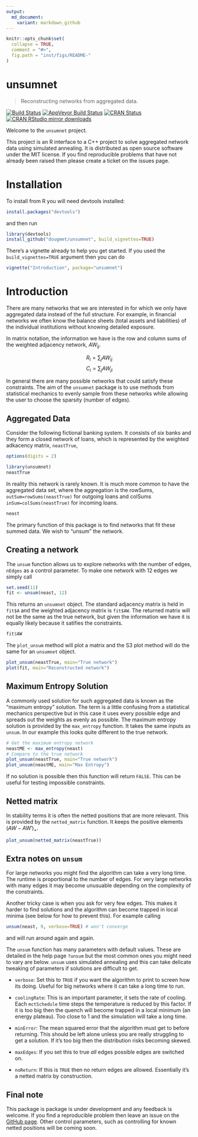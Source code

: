 ```yaml
---
output:
  md_document:
    variant: markdown_github
---
```


<!-- README.md is generated from README.Rmd. Please edit that file -->

```r
knitr::opts_chunk$set(
  collapse = TRUE,
  comment = "#>",
  fig.path = "inst/figs/README-"
)
```

# unsumnet

> Reconstructing networks from aggregated data.

[![Build Status](https://travis-ci.org/dougmet/unsumnet.svg?branch=master)](https://travis-ci.org/dougmet/unsumnet)
[![AppVeyor Build Status](https://ci.appveyor.com/api/projects/status/github/dougmet/unsumnet?branch=master&svg=true)](https://ci.appveyor.com/project/dougmet/unsumnet)
[![CRAN Status](http://www.r-pkg.org/badges/version/radarchart)](http://www.r-pkg.org/pkg/radarchart)
[![CRAN RStudio mirror downloads](http://cranlogs.r-pkg.org/badges/radarchart)](http://www.r-pkg.org/pkg/radarchart)

Welcome to the `unsumnet` project.

This project is an R interface to a C++ project to solve aggregated network data using simulated annealing. It is distributed as open source software under the MIT license. If you find reproducible problems that have not already been raised then please create a ticket on the issues page.

# Installation

To install from R you will need devtools installed:
```r
install.packages("devtools")
```

and then run

```r
library(devtools)
install_github("dougmet/unsumnet", build_vignettes=TRUE)
```

There's a vignette already to help you get started. If you used the `build_vignettes=TRUE` argument then you can do

```r
vignette("Introduction", package="unsumnet")
```

# Introduction

There are many networks that we are interested in for which we only have aggregated data instead of the full structure. For example, in financial networks we often know the balance sheets (total assets and liabilities) of the individual institutions without knowing detailed exposure.

In matrix notation, the information we have is the row and column sums of the weighted adjacency network, $AW_{ij}$.

$$ R_i = \sum_j AW_{ij} $$
$$ C_i = \sum_j AW_{ji} $$

In general there are many possible networks that could satisfy these constraints. The aim of the `unsumnet` package is to use methods from statistical mechanics to evenly sample from these networks while allowing the user to choose the sparsity (number of edges).

## Aggregated Data

Consider the following fictional banking system. It consists of six banks and they form a closed network of loans, which is represented by the weighted adkacency matrix, `neastTrue`,

```r
options(digits = 2)
```


```r
library(unsumnet)
neastTrue
```

In reality this network is rarely known. It is much more common to have the aggregated data set, where the aggregation is the rowSums, `outSum=rowSums(neastTrue)` for outgoing loans and colSums `inSum=colSums(neastTrue)` for incoming loans.

```r
neast
```

The primary function of this package is to find networks that fit these summed data. We wish to "unsum" the network.

## Creating a network

The `unsum` function allows us to explore networks with the number of edges, `nEdges` as a control parameter. To make one network with 12 edges we simply call

```r
set.seed(11)
fit <- unsum(neast, 12)
```

This returns an `unsumnet` object. The standard adjacency matrix is held in `fit$A` and the weighted adjacency matrix is `fit$AW`. The returned matrix will not be the same as the true network, but given the information we have it is equally likely because it satifies the constraints.

```r
fit$AW
```

The `plot_unsum` method will plot a matrix and the S3 plot method will do the same for an `unsumnet` object.

```r
plot_unsum(neastTrue, main="True network")
plot(fit, main="Reconstructed network")
```


## Maximum Entropy Solution

A commonly used solution for such aggregated data is known as the "maximum entropy" solution. The term is a little confusing from a statistical mechanics perspective but in this case it uses every possible edge and spreads out the weights as evenly as possible. The maximum entropy solution is provided by the `max_entropy` function. It takes the same inputs as `unsum`. In our example this looks quite different to the true network.

```r
# Get the maximum entropy network
neastME <- max_entropy(neast)
# Compare to the true network
plot_unsum(neastTrue, main="True network")
plot_unsum(neastME, main="Max Entropy")
```

If no solution is possible then this function will return `FALSE`. This can be useful for testing impossible constraints.

## Netted matrix

In stability terms it is often the netted positions that are more relevant. This is provided by the `netted_matrix` function. It keeps the positive elements $(AW-AW')_+$.

```r
plot_unsum(netted_matrix(neastTrue))
```

## Extra notes on `unsum`

For large networks you might find the algorithm can take a very long time. The runtime is proportional to the number of edges. For very large networks with many edges it may become unusuable depending on the complexity of the constraints.

Another tricky case is when you ask for very few edges. This makes it harder to find solutions and the algorithm can become trapped in local minima (see below for how to prevent this). For example calling

```r
unsum(neast, 9, verbose=TRUE) # won't converge
```

and will run around again and again.

The `unsum` function has many parameters with default values. These are detailed in the help page `?unsum` but the most common ones you might need to vary are below. `unsum` uses simulated annealing and this can take delicate tweaking of parameters if solutions are difficult to get.

- `verbose`: Set this to `TRUE` if you want the algorithm to print to screen how its doing. Useful for big networks where it can take a long time to run.

- `coolingRate`: This is an important parameter, it sets the rate of cooling. Each `mctSchedule` time steps the temperature is reduced by this factor. If it is too big then the quench will become trapped in a local minimum (an energy plateau). Too close to 1 and the simulation will take a long time.

- `minError`: The mean squared error that the algorithm must get to before returning. This should be left alone unless you are really struggling to get a solution. If it's too big then the distribution risks becoming skewed.

- `maxEdges`: If you set this to true *all* edges possible edges are switched on.

- `noReturn`: If this is `TRUE` then no return edges are allowed. Essentially it's a netted matrix by construction.

## Final note

This package is package is under development and any feedback is welcome. If you find a reproducible problem then leave an issue on the [GitHub page](https://www.github.com/dougmet/unsumnet/). Other control parameters, such as controlling for known netted positions will be coming soon.


